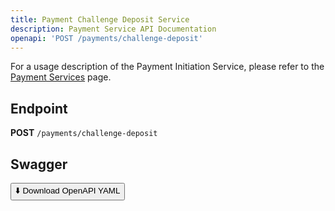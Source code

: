```yaml
---
title: Payment Challenge Deposit Service
description: Payment Service API Documentation
openapi: 'POST /payments/challenge-deposit'
---
```


For a usage description of the Payment Initiation Service, please refer to the [Payment Services](/essentials/paymentServices) page.

## Endpoint

**POST** `/payments/challenge-deposit`

## Swagger
<a href="../doku/swagger/paymentServices/ChallengeDeposit.postman_collection.json" download="ChallengeDeposit.postman_collection.json">
  <button>⬇️ Download OpenAPI YAML</button>
</a>
